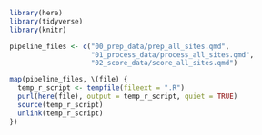 ```r
library(here)
library(tidyverse)
library(knitr)

pipeline_files <- c("00_prep_data/prep_all_sites.qmd",
                    "01_process_data/process_all_sites.qmd",
                    "02_score_data/score_all_sites.qmd")

map(pipeline_files, \(file) {
  temp_r_script <- tempfile(fileext = ".R")
  purl(here(file), output = temp_r_script, quiet = TRUE)
  source(temp_r_script)  
  unlink(temp_r_script)
})
```

